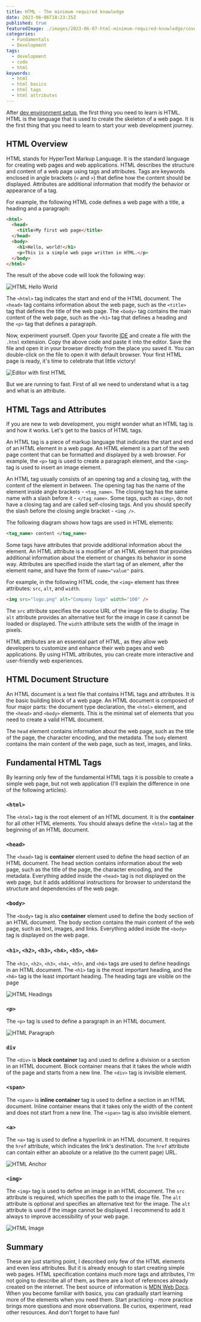```yaml
---
title: HTML - The minimum required knowledge
date: 2023-06-06T18:23:25Z
published: true
featuredImage: ./images/2023-06-07-html-minimum-required-knowledge/cover.jpg
categories:
  - Fundamentals
  - Development
tags:
  - development
  - code
  - html
keywords:
  - html
  - html basics
  - html tags
  - html attributes
---
```


After [dev environment setup](/articles/web-dev-tools), the first thing you need to learn is HTML. HTML is the language that is used to create the skeleton of a web page. It is the first thing that you need to learn to start your web development journey.

## HTML Overview

HTML stands for HyperText Markup Language. It is the standard language for creating web pages and web applications. HTML describes the structure and content of a web page using tags and attributes. Tags are keywords enclosed in angle brackets (`<` and `>`) that define how the content should be displayed. Attributes are additional information that modify the behavior or appearance of a tag.

For example, the following HTML code defines a web page with a title, a heading and a paragraph:

```html
<html>
  <head>
    <title>My first web page</title>
  </head>
  <body>
    <h1>Hello, world!</h1>
    <p>This is a simple web page written in HTML.</p>
  </body>
</html>
```

The result of the above code will look the following way:

![HTML Hello World](./images/2023-06-07-html-minimum-required-knowledge/hello-world-html.jpg)

The `<html>` tag indicates the start and end of the HTML document. The `<head>` tag contains information about the web page, such as the `<title>` tag that defines the title of the web page. The `<body>` tag contains the main content of the web page, such as the `<h1>` tag that defines a heading and the `<p>` tag that defines a paragraph.

Now, experiment yourself. Open your favorite [IDE](/articles/web-dev-tools/#ides) and create a file with the `.html` extension. Copy the above code and paste it into the editor. Save the file and open it in your browser directly from the place you saved it. You can double-click on the file to open it with default browser. Your first HTML page is ready, it's time to celebrate that little victory!

![Editor with first HTML](./images/2023-06-07-html-minimum-required-knowledge/editor-with-first-html.jpg)

But we are running to fast. First of all we need to understand what is a tag and what is an attribute.

## HTML Tags and Attributes

If you are new to web development, you might wonder what an HTML tag is and how it works. Let's get to the basics of HTML tags.

An HTML tag is a piece of markup language that indicates the start and end of an HTML element in a web page. An HTML element is a part of the web page content that can be formatted and displayed by a web browser. For example, the `<p>` tag is used to create a paragraph element, and the `<img>` tag is used to insert an image element.

An HTML tag usually consists of an opening tag and a closing tag, with the content of the element in between. The opening tag has the name of the element inside angle brackets - `<tag_name>`. The closing tag has the same name with a slash before it - `</tag_name>`. Some tags, such as `<img>`, do not have a closing tag and are called self-closing tags. And you should specify the slash before the closing angle bracket - `<img />`.

The following diagram shows how tags are used in HTML elements:

```html
<tag_name> content </tag_name>
```

Some tags have attributes that provide additional information about the element. An HTML attribute is a modifier of an HTML element that provides additional information about the element or changes its behavior in some way. Attributes are specified inside the start tag of an element, after the element name, and have the form of `name="value"` pairs.

For example, in the following HTML code, the `<img>` element has three attributes: `src`, `alt`, and `width`.

```html
<img src="logo.png" alt="Company logo" width="100" />
```

The `src` attribute specifies the source URL of the image file to display. The `alt` attribute provides an alternative text for the image in case it cannot be loaded or displayed. The `width` attribute sets the width of the image in pixels.

HTML attributes are an essential part of HTML, as they allow web developers to customize and enhance their web pages and web applications. By using HTML attributes, you can create more interactive and user-friendly web experiences.

## HTML Document Structure

An HTML document is a text file that contains HTML tags and attributes. It is the basic building block of a web page. An HTML document is composed of four major parts: the document type declaration, the `<html>` element, and the `<head>` and `<body>` elements. This is the minimal set of elements that you need to create a valid HTML document.

The `head` element contains information about the web page, such as the title of the page, the character encoding, and the metadata. The `body` element contains the main content of the web page, such as text, images, and links.

## Fundamental HTML Tags

By learning only few of the fundamental HTML tags it is possible to create a simple web page, but not web application (I'll explain the difference in one of the following articles).

### `<html>`

The `<html>` tag is the root element of an HTML document. It is the **container** for all other HTML elements. You should always define the `<html>` tag at the beginning of an HTML document.

### `<head>`

The `<head>` tag is **container** element used to define the head section of an HTML document. The head section contains information about the web page, such as the title of the page, the character encoding, and the metadata. Everything added inside the `<head>` tag is not displayed on the web page, but it adds additional instructions for browser to understand the structure and dependencies of the web page.

### `<body>`

The `<body>` tag is also **container** element used to define the body section of an HTML document. The body section contains the main content of the web page, such as text, images, and links. Everything added inside the `<body>` tag is displayed on the web page.

### `<h1>`, `<h2>`, `<h3>`, `<h4>`, `<h5>`, `<h6>`

The `<h1>`, `<h2>`, `<h3>`, `<h4>`, `<h5>`, and `<h6>` tags are used to define headings in an HTML document. The `<h1>` tag is the most important heading, and the `<h6>` tag is the least important heading. The heading tags are visible on the page

![HTML Headings](./images/2023-06-07-html-minimum-required-knowledge/headings.jpg)

### `<p>`

The `<p>` tag is used to define a paragraph in an HTML document.

![HTML Paragraph](./images/2023-06-07-html-minimum-required-knowledge/paragraph.jpg)

### `div`

The `<div>` is **block container** tag and used to define a division or a section in an HTML document. Block container means that it takes the whole width of the page and starts from a new line. The `<div>` tag is invisible element.

### `<span>`

The `<span>` is **inline container** tag is used to define a section in an HTML document. Inline container means that it takes only the width of the content and does not start from a new line. The `<span>` tag is also invisible element.

### `<a>`

The `<a>` tag is used to define a hyperlink in an HTML document. It requires the `href` attribute, which indicates the link's destination. The `href` attribute can contain either an absolute or a relative (to the current page) URL.

![HTML Anchor](./images/2023-06-07-html-minimum-required-knowledge/a.jpg)

### `<img>`

The `<img>` tag is used to define an image in an HTML document. The `src` attribute is required, which specifies the path to the image file. The `alt` attribute is optional and specifies an alternative text for the image. The `alt` attribute is used if the image cannot be displayed. I recommend to add it always to improve accessibility of your web page.

![HTML Image](./images/2023-06-07-html-minimum-required-knowledge/img.jpg)

## Summary

These are just starting point, I described only few of the HTML elements and even less attributes. But it is already enough to start creating simple web pages. HTML specification contains much more tags and attributes, I'm not going to describe all of them, as there are a loot of references already created on the internet. The best source of information is [MDN Web Docs](https://developer.mozilla.org/en-US/docs/Web/HTML/Reference). When you become familiar with basics, you can gradually start learning more of the elements when you need them. Start practicing - more practice brings more questions and more observations. Be curios, experiment, read other resources. And don't forget to have fun!
